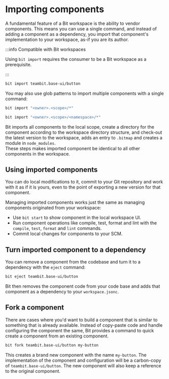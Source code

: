 
# Importing components

A fundamental feature of a Bit workspace is the ability to vendor components. This means you can use a single command, and instead of adding a component as a dependency, you import that component's implementation to your workspace, as-if you are its author.

:::info Compatible with Bit workspaces

Using `bit import` requires the consumer to be a Bit workspace as a prerequisite.

:::

```bash
bit import teambit.base-ui/button
```

You may also use glob patterns to import multiple components with a single command:

```bash title="Imports all components in the remote scope"
bit import "<owner>.<scope>/*"
```

```bash title="Imports all component under the namespace in a remote scope"
bit import "<owner>.<scope>/<namespace>/*"
```

Bit imports all components to the local scope, create a directory for the component according to the workspace directory structure, and check-out the latest version to the workspace, adds an entry to `.bitmap` and creates a module in `node_modules`.  
These steps makes imported component be identical to all other components in the workspace.

## Using imported components

You can do local modifications to it, commit to your Git repository and work with it as if it is yours, even to the point of exporting a new version for that component.

Managing imported components works just the same as managing components originated from your workspace:

- Use `bit start` to show component in the local workspace UI.
- Run component operations like compile, test, format and lint with the `compile`, `test`, `format` and `lint` commands.
- Commit local changes for components to your SCM.

## Turn imported component to a dependency

You can remove a component from the codebase and turn it to a dependency with the `eject` command:

```sh
bit eject teambit.base-ui/button
```

Bit then removes the component code from your code base and adds that component as a dependency to your `workspace.jsonc`.

## Fork a component

There are cases where you'd want to build a component that is similar to something that is already available. Instead of copy-paste code and handle configuring the component the same, Bit provides a command to quick create a component from an existing component.

```bash
bit fork teambit.base-ui/button my-button
```

This creates a brand new component with the name `my-button`. The implementation of the component and configuration will be a carbon-copy of `teambit.base-ui/button`. The new component will also keep a reference to the original component.
